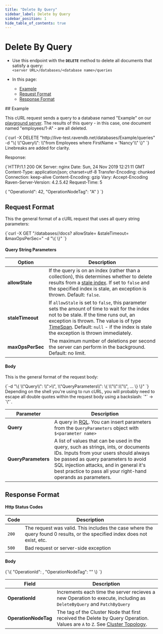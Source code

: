 ```yaml
---
title: "Delete By Query"
sidebar_label: Delete by Query
sidebar_position: 1
hide_table_of_contents: true
---
```



# Delete By Query
<Admonition type="note" title="Note">

* Use this endpoint with the **`DELETE`** method to delete all documents that satisfy a query:  
`<server URL>/databases/<database name>/queries`  

* In this page:  
  * [Example](../../../client-api/rest-api/queries/delete-by-query#example)  
  * [Request Format](../../../client-api/rest-api/queries/delete-by-query#request-format)  
  * [Response Format](../../../client-api/rest-api/queries/delete-by-query#response-format)  

</Admonition>
## Example

This cURL request sends a query to a database named "Example" on our [playground server](http://live-test.ravendb.net). The 
results of this query - in this case, one document named "employees/1-A" - are all deleted.  

<TabItem value="something" label="bash">
<CodeBlock language="bash">
{`curl -X DELETE "http://live-test.ravendb.net/databases/Example/queries"
-d "\{ \\"Query\\": \\"from Employees where FirstName = 'Nancy'\\" \}"
`}
</CodeBlock>
</TabItem>
Linebreaks are added for clarity.  

Response:  

<TabItem value="something" label="http">
<CodeBlock language="http">
{`HTTP/1.1 200 OK
Server: nginx
Date: Sun, 24 Nov 2019 12:21:11 GMT
Content-Type: application/json; charset=utf-8
Transfer-Encoding: chunked
Connection: keep-alive
Content-Encoding: gzip
Vary: Accept-Encoding
Raven-Server-Version: 4.2.5.42
Request-Time: 5

\{
    "OperationId": 42,
    "OperationNodeTag": "A"
\}
`}
</CodeBlock>
</TabItem>



## Request Format

This the general format of a cURL request that uses all query string parameters:

<TabItem value="something" label="batch">
<CodeBlock language="batch">
{`curl -X GET "<server URL>/databases/<database name>/docs?
            allowStale=<boolean>
            &staleTimeout=<TimeSpan>
            &maxOpsPerSec=<integer>"
-d "\{ \}"
`}
</CodeBlock>
</TabItem>

#### Query String Parameters

| Option | Description |
| - | - |
| **allowStale** | If the query is on an index (rather than a collection), this determines whether to delete results from a [stale index](../../../indexes/stale-indexes). If set to `false` and the specified index is stale, an exception is thrown. Default: `false`. |
| **staleTimeout** | If `allowStale` is set to `false`, this parameter sets the amount of time to wait for the index not to be stale. If the time runs out, an exception is thrown. The value is of type [TimeSpan](https://docs.microsoft.com/en-us/dotnet/api/system.timespan). Default: `null` - if the index is stale the exception is thrown immediately. |
| **maxOpsPerSec** | The maximum number of deletions per second the server can perform in the background. Default: no limit. |

#### Body

This is the general format of the request body:

<TabItem value="something" label="powershell">
<CodeBlock language="powershell">
{`-d "\{
    \\"Query\\": \\"<RQL query referencing $<name>>\\",
    \\"QueryParameters\\": \{
        \\"<name>\\":\\"<parameter>\\",
        ...
    \}
\}"
`}
</CodeBlock>
</TabItem>
Depending on the shell you're using to run cURL, you will probably need to escape all 
double quotes within the request body using a backslash: `"` -&gt; `\"`.  

| Parameter | Description |
| - | - |
| **Query** | A query in [RQL](../../../client-api/session/querying/what-is-rql). You can insert parameters from the `QueryParameters` object with `$<parameter name>` |
| **QueryParameters** | A list of values that can be used in the query, such as strings, ints, or documents IDs. Inputs from your users should always be passed as query parameters to avoid SQL injection attacks, and in general it's best practice to pass all your right-hand operands as parameters. |


## Response Format

#### Http Status Codes

| Code | Description |
| - | - |
| `200` | The request was valid. This includes the case where the query found 0 results, or the specified index does not exist, etc. |
| `500` | Bad request or server-side exception |

#### Body

<TabItem value="something" label="javascript">
<CodeBlock language="javascript">
{`\{
    "OperationId": <int>,
    "OperationNodeTag": "<cluster node tag>"
\}
`}
</CodeBlock>
</TabItem>

| Field | Description |
| - | - |
| **OperationId** | Increments each time the server recieves a new Operation to execute, including as `DeleteByQuery` and `PatchByQuery` |
| **OperationNodeTag** | The tag of the Cluster Node that first received the Delete by Query Operation. Values are `A` to `Z`. See [Cluster Topology](../../../server/clustering/rachis/cluster-topology). |


